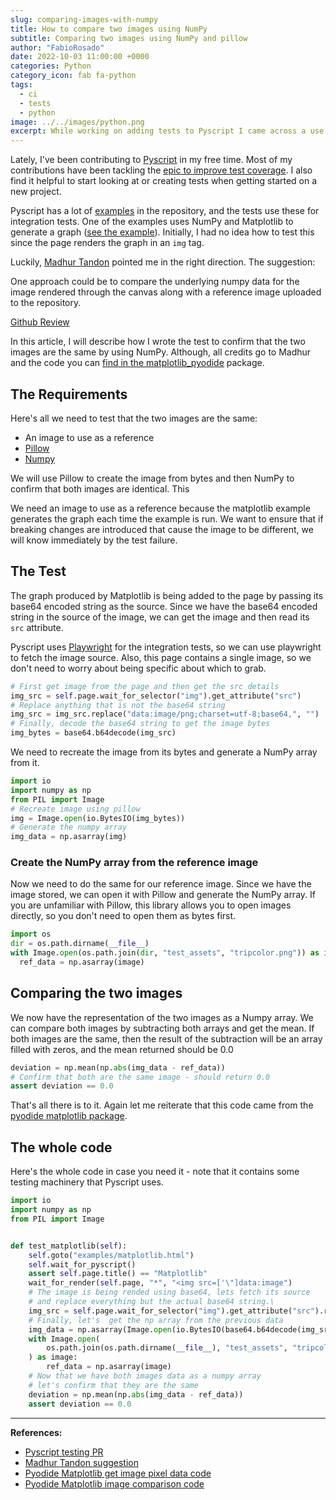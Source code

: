 ```yaml
---
slug: comparing-images-with-numpy
title: How to compare two images using NumPy
subtitle: Comparing two images using NumPy and pillow
author: "FabioRosado"
date: 2022-10-03 11:00:00 +0000
categories: Python
category_icon: fab fa-python
tags:
  - ci
  - tests
  - python
image: ../../images/python.png
excerpt: While working on adding tests to Pyscript I came across a use case where I had to check if an example image is always generated the same.
---
```



Lately, I've been contributing to [Pyscript](https://github.com/pyscript/pyscript) in my free time. Most of my contributions have been tackling the [epic to improve test coverage](https://github.com/pyscript/pyscript/issues/679). I also find it helpful to start looking at or creating tests when getting started on a new project. 

Pyscript has a lot of [examples](https://pyscript.net/examples/) in the repository, and the tests use these for integration tests. One of the examples uses NumPy and Matplotlib to generate a graph ([see the example](https://pyscript.net/examples/matplotlib.html)). Initially, I had no idea how to test this since the page renders the graph in an `img` tag.

Luckily, [Madhur Tandon](https://github.com/madhur-tandon) pointed me in the right direction. The suggestion:

<Quote>
  <p>One approach could be to compare the underlying numpy data for the image rendered through the canvas along with a reference image uploaded to the repository.</p>
  <a href="https://github.com/pyscript/pyscript/pull/773#discussion_r974138341">Github Review</a>
</Quote>

In this article, I will describe how I wrote the test to confirm that the two images are the same by using NumPy. Although, all credits go to Madhur and the code you can [find in the matplotlib_pyodide](https://github.com/pyodide/matplotlib-pyodide/blob/fbfe472e6acaf081855d02c3a4e52d6cb6b7b03d/matplotlib_pyodide/html5_canvas_backend.py#L72) package.

## The Requirements

Here's all we need to test that the two images are the same:

- An image to use as a reference
- [Pillow](https://python-pillow.org/)
- [Numpy](https://numpy.org/)

We will use Pillow to create the image from bytes and then NumPy to confirm that both images are identical. This

We need an image to use as a reference because the matplotlib example generates the graph each time the example is run. We want to ensure that if breaking changes are introduced that cause the image to be different, we will know immediately by the test failure.

## The Test

The graph produced by Matplotlib is being added to the page by passing its base64 encoded string as the source. Since we have the base64 encoded string in the source of the image, we can get the image and then read its `src` attribute.

Pyscript uses [Playwright](https://playwright.dev/python/) for the integration tests, so we can use playwright to fetch the image source. Also, this page contains a single image, so we don't need to worry about being specific about which to grab.

```python
# First get image from the page and then get the src details
img_src = self.page.wait_for_selector("img").get_attribute("src")
# Replace anything that is not the base64 string
img_src = img_src.replace("data:image/png;charset=utf-8;base64,", "")
# Finally, decode the base64 string to get the image bytes
img_bytes = base64.b64decode(img_src)
```

We need to recreate the image from its bytes and generate a NumPy array from it.

```python
import io
import numpy as np
from PIL import Image
# Recreate image using pillow
img = Image.open(io.BytesIO(img_bytes))
# Generate the numpy array
img_data = np.asarray(img)
```

### Create the NumPy array from the reference image

Now we need to do the same for our reference image. Since we have the image stored, we can open it with Pillow and generate the NumPy array. If you are unfamiliar with Pillow, this library allows you to open images directly, so you don't need to open them as bytes first.

```python
import os
dir = os.path.dirname(__file__)
with Image.open(os.path.join(dir, "test_assets", "tripcolor.png")) as image:
  ref_data = np.asarray(image)
```

## Comparing the two images

We now have the representation of the two images as a Numpy array. We can compare both images by subtracting both arrays and get the mean. If both images are the same, then the result of the subtraction will be an array filled with zeros, and the mean returned should be 0.0

```python
deviation = np.mean(np.abs(img_data - ref_data))
# Confirm that both are the same image - should return 0.0
assert deviation == 0.0
```

That's all there is to it. Again let me reiterate that this code came from the [pyodide matplotlib package](https://github.com/pyodide/pyodide/blob/b0dc19e4a169c9dcf97e21fe0ac2c635a0900f13/packages/matplotlib/test_matplotlib.py#L72).


## The whole code

Here's the whole code in case you need it - note that it contains some testing machinery that Pyscript uses.

```python
import io
import numpy as np
from PIL import Image


def test_matplotlib(self):
    self.goto("examples/matplotlib.html")
    self.wait_for_pyscript()
    assert self.page.title() == "Matplotlib"
    wait_for_render(self.page, "*", "<img src=['\"]data:image")
    # The image is being rended using base64, lets fetch its source
    # and replace everything but the actual base64 string.\
    img_src = self.page.wait_for_selector("img").get_attribute("src").replace("data:image/png;charset=utf-8;base64,", "")
    # Finally, let's  get the np array from the previous data
    img_data = np.asarray(Image.open(io.BytesIO(base64.b64decode(img_src))))
    with Image.open(
        os.path.join(os.path.dirname(__file__), "test_assets", "tripcolor.png"),
    ) as image:
        ref_data = np.asarray(image)
    # Now that we have both images data as a numpy array
    # let's confirm that they are the same
    deviation = np.mean(np.abs(img_data - ref_data))
    assert deviation == 0.0
```

---
**References:**

- [Pyscript testing PR](https://github.com/pyscript/pyscript/pull/773)
- [Madhur Tandon suggestion](https://github.com/pyscript/pyscript/pull/773#discussion_r974138341)
- [Pyodide Matplotlib get image pixel data code](https://github.com/pyodide/matplotlib-pyodide/blob/fbfe472e6acaf081855d02c3a4e52d6cb6b7b03d/matplotlib_pyodide/html5_canvas_backend.py#L72)
- [Pyodide Matplotlib image comparison code](https://github.com/pyodide/pyodide/blob/b0dc19e4a169c9dcf97e21fe0ac2c635a0900f13/packages/matplotlib/test_matplotlib.py#L72)
